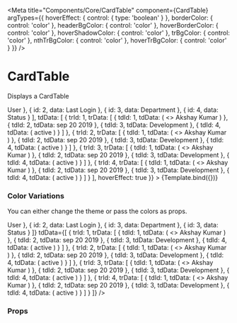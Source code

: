 
<Meta
    title="Components/Core/CardTable"
    component={CardTable}
    argTypes={{
        hoverEffect: {
            control: { type: 'boolean' }
        },
        borderColor: {
            control: 'color'
        },
        headerBgColor: {
            control: 'color'
        },
        hoverBorderColor: {
            control: 'color'
        },
        hoverShadowColor: {
            control: 'color'
        },
        trBgColor: {
            control: 'color'
        },
        nthTrBgColor: {
            control: 'color'
        },
        hoverTrBgColor: {
            control: 'color'
        }
    }}
/>

# CardTable

Displays a CardTable


<Preview>
    <Story
        name="CardTable"
        args={{
            thData: [
                { id: 1, data: <Text textWeight="strong">User</Text> },
                { id: 2, data: <Text textWeight="strong">Last Login</Text> },
                { id: 3, data: <Text textWeight="strong">Department</Text> },
                { id: 4, data: <Text textWeight="strong">Status</Text> }
            ],
            tdData: [
                {
                    trId: 1,
                    trData: [
                        {
                            tdId: 1,
                            tdData: (
                                <>
                                    <Avatar size="XXS" display="inline-block" res="Akshay Kumar" />
                                    <Text textSize="XS">Akshay Kumar</Text>
                                </>
                            )
                        },
                        { tdId: 2, tdData: <Text textSize="XS">sep 20 2019</Text> },
                        { tdId: 3, tdData: <Text textSize="XS">Development</Text> },
                        {
                            tdId: 4,
                            tdData: (
                                <Text textSize="XS" textColor="blue">
                                    active
                                </Text>
                            )
                        }
                    ]
                },
                {
                    trId: 2,
                    trData: [
                        {
                            tdId: 1,
                            tdData: (
                                <>
                                    <Avatar size="XXS" display="inline-block" res="Akshay Kumar" />
                                    <Text textSize="XS">Akshay Kumar</Text>
                                </>
                            )
                        },
                        { tdId: 2, tdData: <Text textSize="XS">sep 20 2019</Text> },
                        { tdId: 3, tdData: <Text textSize="XS">Development</Text> },
                        {
                            tdId: 4,
                            tdData: (
                                <Text textSize="XS" textColor="blue">
                                    active
                                </Text>
                            )
                        }
                    ]
                },
                {
                    trId: 3,
                    trData: [
                        {
                            tdId: 1,
                            tdData: (
                                <>
                                    <Avatar size="XXS" display="inline-block" res="Akshay Kumar" />
                                    <Text textSize="XS">Akshay Kumar</Text>
                                </>
                            )
                        },
                        { tdId: 2, tdData: <Text textSize="XS">sep 20 2019</Text> },
                        { tdId: 3, tdData: <Text textSize="XS">Development</Text> },
                        {
                            tdId: 4,
                            tdData: (
                                <Text textSize="XS" textColor="blue">
                                    active
                                </Text>
                            )
                        }
                    ]
                },
                {
                    trId: 4,
                    trData: [
                        {
                            tdId: 1,
                            tdData: (
                                <>
                                    <Avatar size="XXS" display="inline-block" res="Akshay Kumar" />
                                    <Text textSize="XS">Akshay Kumar</Text>
                                </>
                            )
                        },
                        { tdId: 2, tdData: <Text textSize="XS">sep 20 2019</Text> },
                        { tdId: 3, tdData: <Text textSize="XS">Development</Text> },
                        {
                            tdId: 4,
                            tdData: (
                                <Text textSize="XS" textColor="blue">
                                    active
                                </Text>
                            )
                        }
                    ]
                }
            ],
            hoverEffect: true
        }}
    >
        {Template.bind({})}
    </Story>
</Preview>

### Color Variations

You can either change the theme or pass the colors as props.

<Preview withToolbar>
    <div>
        <CardTable
            hoverEffect={true}
            headerBgColor="rgb(32 224 255 / 82%)"
            trBgColor="#ad9d9d91"
            nthTrBgColor="#f5eded"
            thData={[
                { id: 1, data: <Text textWeight="strong">User</Text> },
                { id: 2, data: <Text textWeight="strong">Last Login</Text> },
                { id: 3, data: <Text textWeight="strong">Department</Text> },
                { id: 3, data: <Text textWeight="strong">Status</Text> }
            ]}
            tdData={[
                {
                    trId: 1,
                    trData: [
                        {
                            tdId: 1,
                            tdData: (
                                <>
                                    <Avatar size="XXS" display="inline-block" res="Akshay Kumar" />
                                    <Text textSize="XS">Akshay Kumar</Text>
                                </>
                            )
                        },
                        { tdId: 2, tdData: <Text textSize="XS">sep 20 2019</Text> },
                        { tdId: 3, tdData: <Text textSize="XS">Development</Text> },
                        {
                            tdId: 4,
                            tdData: (
                                <Text textSize="XS" textColor="blue">
                                    active
                                </Text>
                            )
                        }
                    ]
                },
                {
                    trId: 2,
                    trData: [
                        {
                            tdId: 1,
                            tdData: (
                                <>
                                    <Avatar size="XXS" display="inline-block" res="Akshay Kumar" />
                                    <Text textSize="XS">Akshay Kumar</Text>
                                </>
                            )
                        },
                        { tdId: 2, tdData: <Text textSize="XS">sep 20 2019</Text> },
                        { tdId: 3, tdData: <Text textSize="XS">Development</Text> },
                        {
                            tdId: 4,
                            tdData: (
                                <Text textSize="XS" textColor="blue">
                                    active
                                </Text>
                            )
                        }
                    ]
                },
                {
                    trId: 3,
                    trData: [
                        {
                            tdId: 1,
                            tdData: (
                                <>
                                    <Avatar size="XXS" display="inline-block" res="Akshay Kumar" />
                                    <Text textSize="XS">Akshay Kumar</Text>
                                </>
                            )
                        },
                        { tdId: 2, tdData: <Text textSize="XS">sep 20 2019</Text> },
                        { tdId: 3, tdData: <Text textSize="XS">Development</Text> },
                        {
                            tdId: 4,
                            tdData: (
                                <Text textSize="XS" textColor="blue">
                                    active
                                </Text>
                            )
                        }
                    ]
                },
                {
                    trId: 4,
                    trData: [
                        {
                            tdId: 1,
                            tdData: (
                                <>
                                    <Avatar size="XXS" display="inline-block" res="Akshay Kumar" />
                                    <Text textSize="XS">Akshay Kumar</Text>
                                </>
                            )
                        },
                        { tdId: 2, tdData: <Text textSize="XS">sep 20 2019</Text> },
                        { tdId: 3, tdData: <Text textSize="XS">Development</Text> },
                        {
                            tdId: 4,
                            tdData: (
                                <Text textSize="XS" textColor="blue">
                                    active
                                </Text>
                            )
                        }
                    ]
                }
            ]}
        />
    </div>
</Preview>

### Props

<Props story="CardTable" />
